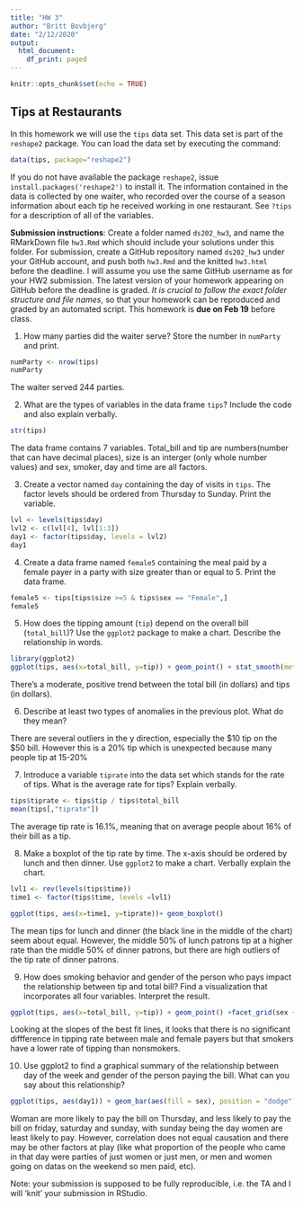 ```yaml
---
title: "HW 3"
author: "Britt Bovbjerg"
date: "2/12/2020"
output:
  html_document:
    df_print: paged
---
```

```r
knitr::opts_chunk$set(echo = TRUE)
```

## Tips at Restaurants

In this homework we will use the `tips` data set. This data set is part of the `reshape2` package. You can load the data set by executing the command:
```r
data(tips, package="reshape2")
```
If you do not have available the package `reshape2`, issue `install.packages('reshape2')` to install it. The information contained in the data is collected by one waiter, who recorded over the course of a season information about each tip he received working in one restaurant. See `?tips` for a description of all of the variables. 

**Submission instructions**: Create a folder named `ds202_hw3`, and name the RMarkDown file `hw3.Rmd`  which should include your solutions under this folder. For submission, create a GitHub repository named `ds202_hw3` under your GitHub account, and push both `hw3.Rmd` and the knitted `hw3.html` before the deadline. I will assume you use the same GitHub username as for your HW2 submission. The latest version of your homework appearing on GitHub before the deadline is graded. *It is crucial to follow the exact folder structure and file names*, so that your homework can be reproduced and graded by an automated script. This homework is **due on Feb 19** before class.

1.  How many parties did the waiter serve? Store the number in `numParty` and print. 
```r
numParty <- nrow(tips)
numParty
```
The waiter served 244 parties. 

2. What are the types of variables in the data frame `tips`? Include the code and also explain verbally.
```r
str(tips)
```
The data frame contains 7 variables. Total_bill and tip are numbers(number that can have decimal places), size is an interger (only whole number values) and sex, smoker, day and time are all factors. 

3. Create a vector named `day` containing the day of visits in `tips`. The factor levels should be ordered from Thursday to Sunday. Print the variable.
```r
lvl <- levels(tips$day)
lvl2 <- c(lvl[4], lvl[1:3])
day1 <- factor(tips$day, levels = lvl2)
day1
```

4. Create a data frame named `female5` containing the meal paid by a female payer in a party with size greater than or equal to 5. Print the data frame.
```r
female5 <- tips[tips$size >=5 & tips$sex == "Female",]
female5

```

5. How does the tipping amount (`tip`) depend on the overall bill (`total_bill`)? Use the `ggplot2` package to make a chart. Describe the relationship in words.  
```r
library(ggplot2)
ggplot(tips, aes(x=total_bill, y=tip)) + geom_point() + stat_smooth(method=lm) + labs(title="Relationship Between Tips and Total Bill Price", x = "Total Bill Price (in Dollars)", y = "Tip Amount (in Dollars)") + theme(plot.title = element_text(hjust = 0.5))
```
There's a moderate, positive trend between the total bill (in dollars) and tips (in dollars).  

6. Describe at least two types of anomalies in the previous plot. What do they mean?

There are several outliers in the y direction, especially the $10 tip on the $50 bill. However this is a 20% tip which is unexpected because many people tip at 15-20% 


7. Introduce a variable `tiprate` into the data set which stands for the rate of tips. What is the average rate for tips? Explain verbally. 
```r
tips$tiprate <- tips$tip / tips$total_bill
mean(tips[,"tiprate"])

```
The average tip rate is 16.1%, meaning that on average people about 16% of their bill as a tip.  

8. Make a boxplot of the tip rate by time. The x-axis should be ordered by lunch and then dinner. Use `ggplot2` to make a chart. Verbally explain the chart.
```r
lvl1 <- rev(levels(tips$time))
time1 <- factor(tips$time, levels =lvl1)

ggplot(tips, aes(x=time1, y=tiprate))+ geom_boxplot()

```
The mean tips for lunch and dinner (the black line in the middle of the chart) seem about equal. However, the middle 50% of lunch patrons tip at a higher rate than the middle 50% of dinner patrons, but there are high outliers of the tip rate of dinner patrons. 

9. How does smoking behavior and gender of the person who pays impact the relationship between tip and total bill? Find a visualization that incorporates all four variables. Interpret the result.
```r
ggplot(tips, aes(x=total_bill, y=tip)) + geom_point() +facet_grid(sex ~ smoker) + ylab("Tip") + stat_smooth(method=lm)
```
Looking at the slopes of the best fit lines, it looks that there is no significant diffference in tipping rate between male and female payers but that smokers have a lower rate of tipping than nonsmokers. 

10. Use ggplot2 to find a graphical summary of the relationship between day of the week and gender of the person paying the bill. What can you say about this relationship?
```r
ggplot(tips, aes(day1)) + geom_bar(aes(fill = sex), position = "dodge")

```
Woman are more likely to pay the bill on Thursday, and less likely to pay the bill on friday, saturday and sunday, with sunday being the day women are least likely to pay. However, correlation does not equal causation and there may be other factors at play (like what proportion of the people who came in that day were parties of just women or just men, or men and women going on datas on the weekend so men paid, etc). 


Note: your submission is supposed to be fully reproducible, i.e. the TA and I will 'knit' your submission in RStudio. 
